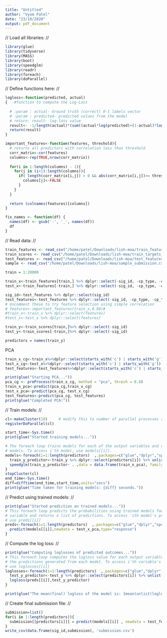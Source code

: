 ```yaml
---
title: "Untitled"
author: "Vyom Patel"
date: "23/10/2020"
output: pdf_document
---
```


$//$ Load all libraries: $//$
```r
library(glue)
library(tidyverse) 
library(MASS)
library(boot)
library(speedglm)
library(readr)
library(foreach)
library(doParallel)
```

$//$ Define functions here: $//$
```r
logloss<-function(predicted, actual)
{   #function to compute the Log-Loss
  
  # :param : actual- Ground truth (correct) 0-1 labels vector
  # :param : predicted- predicted values from the model
  # return: result- log-loss value
  result<- -1/length(actual)*(sum((actual*log(predicted)+(1-actual)*log(1-predicted))))
  return(result)
}

important_features<-function(features, threshold){
  # returns all predictors with correlation less than threshold
  corr_matrix<-cor(features)
  columns<-rep(TRUE,nrow(corr_matrix))
  
  for(i in 1:length(columns) - 1){
    for(j in (i+1):length(columns)){
      if( length(corr_matrix[i,j]) > 0 && abs(corr_matrix[i,j])>= threshold){
        columns[j]<-FALSE
      }
    } 
  }
  
  return (colnames(features)[columns])
}

fix_names <- function(df) {
  names(df) <- gsub('-', '_', names(df))
  df
}

```

$//$ Read data: $//$
```r
train_features <- read_csv("/home/patel/Downloads/lish-moa/train_features.csv") %>% fix_names
train_scores <- read_csv("/home/patel/Downloads/lish-moa/train_targets_scored.csv") %>% fix_names
test_features <- read_csv("/home/patel/Downloads/lish-moa/test_features.csv")%>% fix_names
sample <- read_csv("/home/patel/Downloads/lish-moa/sample_submission.csv") %>% fix_names

train = 1:20000

train_x<-train_features[train,] %>% dplyr::select(-sig_id, -cp_type, -cp_time, -cp_dose)
test_x<-train_features[-train,] %>% dplyr::select(-sig_id, -cp_type, -cp_time, -cp_dose)

sig_id<-test_features %>% dplyr::select(sig_id)
test_features<-test_features %>% dplyr::select(-sig_id, -cp_type, -cp_time, -cp_dose)
# Uncomment these to try feature selection using simple correlation
# features<-important_features(train_x,0.80)#
#train_x<-train_x %>% dplyr::select(features)
#test_x<-test_x %>% dplyr::select(features)

train_y<-train_scores[train,]%>% dplyr::select(-sig_id)
test_y<-train_scores[-train,]%>% dplyr::select(-sig_id)

predictors = names(train_y)
```
PCA
```r

train_x_cg<-train_x%>%dplyr::select(starts_with('c') | starts_with('g'))
test_x_cg<-test_x%>%dplyr::select(starts_with('c') | starts_with('g'))
test_features<-test_features%>%dplyr::select(starts_with('c') | starts_with('g'))

print(glue("Starting PCA..."))
pca_cg <- preProcess(train_x_cg, method = "pca", thresh = 0.8)
train_x_pca<-predict(pca_cg,train_x_cg)
test_x_pca<-predict(pca_cg, test_x_cg)
test_features<-predict(pca_cg, test_features)
print(glue("Completed PCA!"))
```

$//$ Train models: $//$
```r
cl<-makeCluster(10)     # modify this to number of parallel processes required
registerDoParallel(cl)

start_time<-Sys.time()
print(glue("Started training models..."))

# The foreach loop trains models for each of the output variables and returns a list of
# models. To access i'th model, use models[[i]].
models<-foreach(i=1:length(predictors)  ,.packages=c("glue","dplyr","speedglm")) %dopar% {
  train_y_predictor<-train_y %>% dplyr::select(predictors[i]) %>% unlist(use.names = FALSE)
  speedglm(train_y_predictor~ . ,data = data.frame(train_x_pca), family=binomial(), maxit = 250)
}
stopCluster(cl)
end_time<-Sys.time()
diff=difftime(end_time,start_time,units="secs")
print(glue("Time taken for training models: {diff} seconds."))
```

$//$ Predict using trained models: $//$
```r
print(glue("Started prediction on trained models..."))
# This foreach loop predicts the probabilities using trained models foe each output
# variable and returns a list of predictions. To access 'ith model's prediction,
# use preds[[i]]
preds<-foreach(i=1:length(predictors)  ,.packages=c("glue","dplyr","speedglm")) %do% {
  predict(models[[i]],newdata = test_x_pca,type="response")
}
```

$//$ Compute the log loss: $//$
```r
print(glue("Computing loglosses of predicted outcomes..."))
# This foreach loop computes the logloss value for each output variable using
# the predictions generated from each model. To access i'th variable's logloss
# use loglosses[[i]]
loglosses<-foreach(i=1:length(predictors)  ,.packages=c("glue","dplyr","speedglm")) %do% {
  test_y_predictor<-test_y %>% dplyr::select(predictors[i]) %>% unlist(use.names = FALSE)
  logloss(preds[[i]],test_y_predictor)
}

print(glue("The mean(final) logloss of the model is: {mean(unlist(loglosses))}."))
```

$//$ Create final submission file: $//$
```r
submission=list()
for(i in 1:length(predictors)){
  submission[[predictors[i]]] = predict(models[[i]] , newdata = test_features, type="response")
}
write_csv(data.frame(sig_id,submission), 'submission.csv')
```